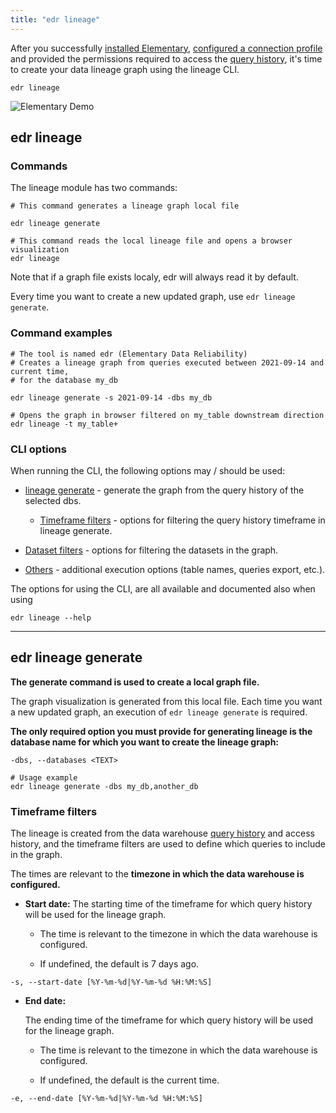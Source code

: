 ```yaml
---
title: "edr lineage"
---
```


After you successfully [installed Elementary](../learn/cli-install#install-and-configure), [configured a connection profile](../learn/cli-install#cli-configuration) and provided the permissions required to access the [query history](), it's time to create your data lineage graph using the lineage CLI.

```shell
edr lineage
```

<img src="../img/elementary_demo.gif" alt="Elementary Demo" />

## edr lineage

### Commands

The lineage module has two commands:

```
# This command generates a lineage graph local file

edr lineage generate

# This command reads the local lineage file and opens a browser visualization
edr lineage
```

Note that if a graph file exists localy, edr will always read it by default.

Every time you want to create a new updated graph, use `edr lineage generate`.

### Command examples

```
# The tool is named edr (Elementary Data Reliability)
# Creates a lineage graph from queries executed between 2021-09-14 and current time,
# for the database my_db

edr lineage generate -s 2021-09-14 -dbs my_db

# Opens the graph in browser filtered on my_table downstream direction
edr lineage -t my_table+
```

### CLI options

When running the CLI, the following options may / should be used:

- [lineage generate](#edr-lineage-generate) - generate the graph from the query history of the selected dbs.

  - [Timeframe filters](#timeframe-filters) - options for filtering the query history timeframe in lineage generate.

- [Dataset filters](./lineage-graph#options-dataset-filters) - options for filtering the datasets in the graph.

- [Others](./lineage-graph#options-others) - additional execution options (table names, queries export, etc.).

The options for using the CLI, are all available and documented also when using

```
edr lineage --help
```

---

## edr lineage generate

**The generate command is used to create a local graph file.**

The graph visualization is generated from this local file. Each time you want a new updated graph, an execution of `edr lineage generate` is required.

**The only required option you must provide for generating lineage is the database name for which you want to create the lineage graph:**

```
-dbs, --databases <TEXT>

# Usage example
edr lineage generate -dbs my_db,another_db
```

### Timeframe filters

The lineage is created from the data warehouse [query history](./query-history) and access history, and the timeframe filters are used to define which queries to include in the graph.

The times are relevant to the **timezone in which the data warehouse is configured.**

- **Start date:**
  The starting time of the timeframe for which query history will be used for the lineage graph.

  - The time is relevant to the timezone in which the data warehouse is configured.

  - If undefined, the default is 7 days ago.

```
-s, --start-date [%Y-%m-%d|%Y-%m-%d %H:%M:%S]
```

- **End date:**

  The ending time of the timeframe for which query history will be used for the lineage graph.

  - The time is relevant to the timezone in which the data warehouse is configured.

  - If undefined, the default is the current time.

```
-e, --end-date [%Y-%m-%d|%Y-%m-%d %H:%M:%S]

```
